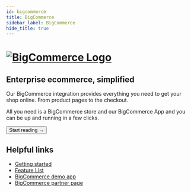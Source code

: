 ```yaml
---
id: bigcommerce
title: BigCommerce
sidebar_label: BigCommerce
hide_title: true
---
```




<h1>
<a href="https://www.bigcommerce.com/" rel="noreferrer noopener" target="_blank" aria-label="visit the BigCommerce site" className="invert">
  <img src="/docs/img/docs/platform/bigcommerce-logo.svg" alt="BigCommerce Logo" className="height80"/>
</a>
</h1>

<h2>Enterprise ecommerce, simplified</h2>

Our BigCommerce integration provides everything you need to get your shop online. From product pages to the checkout.

All you need is a BigCommerce store and our BigCommerce App and you can be up and running in a few clicks.


<Button variant="contained" size="medium" href="/docs/integrations/bigcommerce/getting-started">
  Start reading →
</Button>
<div className="mb60"></div>

## Helpful links

- [Getting started](/docs/integrations/bigcommerce/getting-started)
- [Feature List](/docs/integrations/bigcommerce/features)
- [BigCommerce demo app](https://v3demo2.deity.io/)
- [BigCommerce partner page](https://www.bigcommerce.com/apps/deity-falcon-pwa-storefront/)
